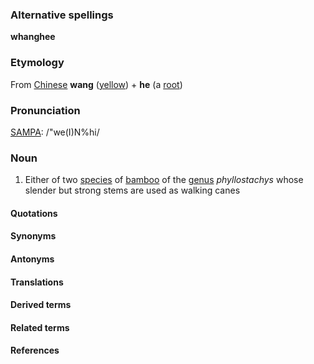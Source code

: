 ===Alternative spellings===

'''whanghee'''

===Etymology===

From [[Chinese]] '''wang''' ([[yellow]]) + '''he''' (a [[root]])

===Pronunciation===

[[SAMPA]]: /"we(I)N%hi/

===Noun===

#Either of two [[species]] of [[bamboo]] of the [[genus]] ''phyllostachys'' whose slender but strong stems are used as walking canes

====Quotations====

====Synonyms====

====Antonyms====

====Translations====

====Derived terms====

====Related terms====

====References====
